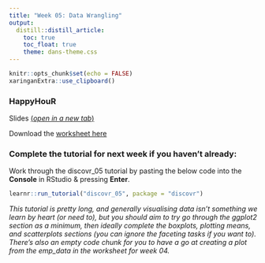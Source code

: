 ```yaml
---
title: "Week 05: Data Wrangling"
output:
  distill::distill_article:
    toc: true
    toc_float: true
    theme: dans-theme.css
---
```


```r
knitr::opts_chunk$set(echo = FALSE)
xaringanExtra::use_clipboard()
```

### HappyHouR 

Slides [(*open in a new tab*)](https://fundrmentals-slides.netlify.app/week_05/index.html){target="_blank"}

<!--

<iframe id="inlineFrameExample"
    title="Inline Frame Example"
    height="360"
    src="./week_04/index.html">
</iframe>

-->

Download the [worksheet here](./docs/week_04.Rmd)


### Complete the tutorial for next week if you haven't already: 

:::ojtask

Work through the discovr_05 tutorial by pasting the below code into the **Console** in RStudio & pressing **Enter**.

```r

learnr::run_tutorial("discovr_05", package = "discovr")

```

:::

*This tutorial is pretty long, and generally visualising data isn't something we learn by heart (or need to), but you should aim to try go through the ggplot2 section as a minimum, then ideally complete the boxplots, plotting means, and scatterplots sections (you can ignore the faceting tasks if you want to). There's also an empty code chunk for you to have a go at creating a plot from the emp_data in the worksheet for week 04.*

<br>


<!-- :::ojtask -->

<!-- Work through the discovr_07 (associations) & the discovr_09 (comparing means) tutorials by pasting the below code into the **Console** in RStudio & pressing **Enter**. -->

<!-- ```{r, eval = F, echo = T} -->

<!-- learnr::run_tutorial("discovr_07", package = "discovr") -->

<!-- ``` -->

<!-- ```{r, eval = F, echo = T} -->

<!-- learnr::run_tutorial("discovr_09", package = "discovr") -->

<!-- ``` -->

<!-- ::: -->

<!-- <br> -->